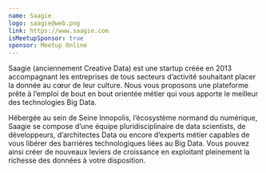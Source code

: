 ```yaml
---
name: Saagie
logo: saagie@web.png
link: https://www.saagie.com
isMeetupSponsor: true
sponsor: Meetup Online
---
```


Saagie (anciennement Creative Data) est une startup créée en 2013 accompagnant
les entreprises de tous secteurs d’activité souhaitant placer la donnée au cœur
de leur culture. Nous vous proposons une plateforme prête à l’emploi de bout en
bout orientée métier qui vous apporte le meilleur des technologies Big Data.

Hébergée au sein de Seine Innopolis, l’écosystème normand du numérique, Saagie
se compose d’une équipe pluridisciplinaire de data scientists, de développeurs,
d’architectes Data ou encore d’experts métier capables de vous libérer des
barrières technologiques liées au Big Data. Vous pouvez ainsi créer de nouveaux
leviers de croissance en exploitant pleinement la richesse des données à votre
disposition.
